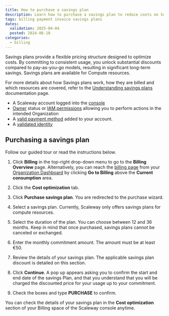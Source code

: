 ```yaml
---
title: How to purchase a savings plan
description: Learn how to purchase a savings plan to reduce costs on Scaleway services.
tags: billing payment invoice savings plans
dates:
  validation: 2025-04-04
  posted: 2024-06-10
categories:
  - billing
---
```



Savings plans provide a flexible pricing structure designed to optimize costs. By committing to consistent usage, you unlock substantial discounts compared to pay-as-you-go models, resulting in significant long-term savings. Savings plans are available for Compute resources.

For more details about how Savings plans work, how they are billed and which resources are covered, refer to the [Understanding savings plans](/billing/additional-content/understanding-savings-plans/) documentation page.

<Requirements />

- A Scaleway account logged into the [console](https://console.scaleway.com)
- [Owner](/iam/concepts/#owner) status or [IAM permissions](/iam/concepts/#permission) allowing you to perform actions in the intended Organization
- A [valid payment method](/billing/how-to/add-payment-method/#how-to-add-a-credit-card) added to your account.
- A [validated identity](/account/how-to/verify-identity/)

## Purchasing a savings plan
Follow our guided tour or read the instructions below.
<GuideFlow src="https://app.guideflow.com/embed/ok8y707tqp"/>

1. Click **Billing** in the top-right drop-down menu to go to the **Billing Overview** page.
    <Message type="tip">
      Alternatively, you can reach the [billing page](https://console.scaleway.com/billing/overview) from your [Organization Dashboard](https://console.scaleway.com/organization) by clicking **Go to Billing** above the **Current consumption** area.
    </Message>
2. Click the **Cost optimization** tab.

3. Click **Purchase savings plan**. You are redirected to the purchase wizard.

4. Select a savings plan.
    <Message type="note">
      Currently, Scaleway only offers savings plans for compute resources.
    </Message>
5. Select the duration of the plan. You can choose between 12 and 36 months.
    <Message type="important">
      Keep in mind that once purchased, savings plans cannot be canceled or exchanged.
    </Message>
6. Enter the monthly commitment amount. The amount must be at least €50.
7. Review the details of your savings plan. The applicable savings plan discount is detailed on this section.
8. Click **Continue**.
    A pop up appears asking you to confirm the start and end date of the savings Plan, and that you understand that you will be charged the discounted price for your usage up to your commitment.
9. Check the boxes and type **PURCHASE** to confirm.

You can check the details of your savings plan in the **Cost optimization** section of your Billing space of the Scaleway console anytime.
